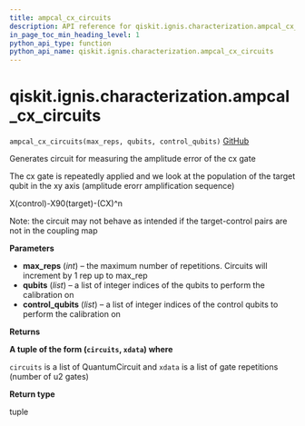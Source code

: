```yaml
---
title: ampcal_cx_circuits
description: API reference for qiskit.ignis.characterization.ampcal_cx_circuits
in_page_toc_min_heading_level: 1
python_api_type: function
python_api_name: qiskit.ignis.characterization.ampcal_cx_circuits
---
```


# qiskit.ignis.characterization.ampcal\_cx\_circuits

<span id="qiskit.ignis.characterization.ampcal_cx_circuits" />

`ampcal_cx_circuits(max_reps, qubits, control_qubits)` [GitHub](https://github.com/qiskit-community/qiskit-ignis/tree/stable/0.6/qiskit/ignis/characterization/gates/circuits.py "view source code")

Generates circuit for measuring the amplitude error of the cx gate

The cx gate is repeatedly applied and we look at the population of the target qubit in the xy axis (amplitude erorr amplification sequence)

X(control)-X90(target)-(CX)^n

Note: the circuit may not behave as intended if the target-control pairs are not in the coupling map

**Parameters**

*   **max\_reps** (*int*) – the maximum number of repetitions. Circuits will increment by 1 rep up to max\_rep
*   **qubits** (*list*) – a list of integer indices of the qubits to perform the calibration on
*   **control\_qubits** (*list*) – a list of integer indices of the control qubits to perform the calibration on

**Returns**

**A tuple of the form (`circuits`, `xdata`) where**

`circuits` is a list of QuantumCircuit and `xdata` is a list of gate repetitions (number of u2 gates)

**Return type**

tuple

